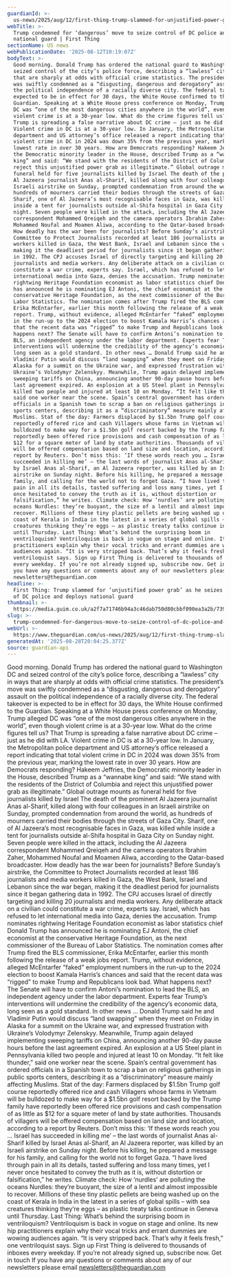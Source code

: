 ```yaml
---
guardianId: >-
  us-news/2025/aug/12/first-thing-trump-slammed-for-unjustified-power-grab-as-he-seizes-control-of-dc-police-and-deploys-national-guard
webTitle: >-
  Trump condemned for ‘dangerous’ move to seize control of DC police and deploy
  national guard | First Thing
sectionName: US news
webPublicationDate: '2025-08-12T10:19:07Z'
bodyText: >-
  Good morning. Donald Trump has ordered the national guard to Washington DC and
  seized control of the city’s police force, describing a “lawless” city in ways
  that are sharply at odds with official crime statistics. The president’s move
  was swiftly condemned as a “disgusting, dangerous and derogatory” assault on
  the political independence of a racially diverse city. The federal takeover is
  expected to be in effect for 30 days, the White House confirmed to the
  Guardian. Speaking at a White House press conference on Monday, Trump alleged
  DC was “one of the most dangerous cities anywhere in the world”, even though
  violent crime is at a 30-year low. What do the crime figures tell us? That
  Trump is spreading a false narrative about DC crime – just as he did with LA.
  Violent crime in DC is at a 30-year low. In January, the Metropolitan police
  department and US attorney’s office released a report indicating that total
  violent crime in DC in 2024 was down 35% from the previous year, marking the
  lowest rate in over 30 years. How are Democrats responding? Hakeem Jeffries,
  the Democratic minority leader in the House, described Trump as a “wannabe
  king” and said: “We stand with the residents of the District of Columbia and
  reject this unjustified power grab as illegitimate.” Global outrage mounts as
  funeral held for five journalists killed by Israel The death of the prominent
  Al Jazeera journalist Anas al-Sharif, killed along with four colleagues in an
  Israeli airstrike on Sunday, prompted condemnation from around the world, as
  hundreds of mourners carried their bodies through the streets of Gaza City.
  Sharif, one of Al Jazeera’s most recognisable faces in Gaza, was killed while
  inside a tent for journalists outside al-Shifa hospital in Gaza City on Sunday
  night. Seven people were killed in the attack, including the Al Jazeera
  correspondent Mohammed Qreiqeh and the camera operators Ibrahim Zaher,
  Mohammed Noufal and Moamen Aliwa, according to the Qatar-based broadcaster.
  How deadly has the war been for journalists? Before Sunday’s airstrike, the
  Committee to Protect Journalists recorded at least 186 journalists and media
  workers killed in Gaza, the West Bank, Israel and Lebanon since the war began,
  making it the deadliest period for journalists since it began gathering data
  in 1992. The CPJ accuses Israel of directly targeting and killing 20
  journalists and media workers. Any deliberate attack on a civilian could
  constitute a war crime, experts say. Israel, which has refused to let
  international media into Gaza, denies the accusation. Trump nominates
  rightwing Heritage Foundation economist as labor statistics chief Donald Trump
  has announced he is nominating EJ Antoni, the chief economist at the
  conservative Heritage Foundation, as the next commissioner of the Bureau of
  Labor Statistics. The nomination comes after Trump fired the BLS commissioner,
  Erika McEntarfer, earlier this month following the release of a weak jobs
  report. Trump, without evidence, alleged McEntarfer “faked” employment numbers
  in the run-up to the 2024 election to boost Kamala Harris’s chances and said
  that the recent data was “rigged” to make Trump and Republicans look bad. What
  happens next? The Senate will have to confirm Antoni’s nomination to lead the
  BLS, an independent agency under the labor department. Experts fear Trump’s
  interventions will undermine the credibility of the agency’s economic data,
  long seen as a gold standard. In other news … Donald Trump said he and
  Vladimir Putin would discuss “land swapping” when they meet on Friday in
  Alaska for a summit on the Ukraine war, and expressed frustration with
  Ukraine’s Volodymyr Zelenskyy. Meanwhile, Trump again delayed implementing
  sweeping tariffs on China, announcing another 90-day pause hours before the
  last agreement expired. An explosion at a US Steel plant in Pennsylvania
  killed two people and injured at least 10 on Monday. “It felt like thunder,”
  said one worker near the scene. Spain’s central government has ordered
  officials in a Spanish town to scrap a ban on religious gatherings in public
  sports centers, describing it as a “discriminatory” measure mainly affecting
  Muslims. Stat of the day: Farmers displaced by $1.5bn Trump golf course
  reportedly offered rice and cash Villagers whose farms in Vietnam will be
  bulldozed to make way for a $1.5bn golf resort backed by the Trump family have
  reportedly been offered rice provisions and cash compensation of as little as
  $12 for a square meter of land by state authorities. Thousands of villagers
  will be offered compensation based on land size and location, according to a
  report by Reuters. Don’t miss this: ‘If these words reach you … Israel has
  succeeded in killing me’ – the last words of journalist Anas al-Sharif killed
  by Israel Anas al-Sharif, an Al Jazeera reporter, was killed by an Israeli
  airstrike on Sunday night. Before his killing, he prepared a message for his
  family, and calling for the world not to forget Gaza. “I have lived through
  pain in all its details, tasted suffering and loss many times, yet I never
  once hesitated to convey the truth as it is, without distortion or
  falsification,” he writes. Climate check: How ‘nurdles’ are polluting the
  oceans Nurdles: they’re buoyant, the size of a lentil and almost impossible to
  recover. Millions of these tiny plastic pellets are being washed up on the
  coast of Kerala in India in the latest in a series of global spills – with sea
  creatures thinking they’re eggs – as plastic treaty talks continue in Geneva
  until Thursday. Last Thing: What’s behind the surprising boom in
  ventriloquism? Ventriloquism is back in vogue on stage and online. Its new hip
  practitioners explain why their vocal tricks and errant dummies are wowing
  audiences again. “It is very stripped back. That’s why it feels fresh,” one
  ventriloquist says. Sign up First Thing is delivered to thousands of inboxes
  every weekday. If you’re not already signed up, subscribe now. Get in touch If
  you have any questions or comments about any of our newsletters please email
  newsletters@theguardian.com
headline: >-
  First Thing: Trump slammed for ‘unjustified power grab’ as he seizes control
  of DC police and deploys national guard
thumbnail: >-
  https://media.guim.co.uk/a2f7a71746b94a3c46dab750d80cbbf090ea3a2b/739_2_4257_3406/500.jpg
slug: >-
  trump-condemned-for-dangerous-move-to-seize-control-of-dc-police-and-deploy-national-guard-or-first-thing
webUrl: >-
  https://www.theguardian.com/us-news/2025/aug/12/first-thing-trump-slammed-for-unjustified-power-grab-as-he-seizes-control-of-dc-police-and-deploys-national-guard
generatedAt: '2025-08-28T20:04:25.377Z'
source: guardian-api
---
```

Good morning. Donald Trump has ordered the national guard to Washington DC and seized control of the city’s police force, describing a “lawless” city in ways that are sharply at odds with official crime statistics. The president’s move was swiftly condemned as a “disgusting, dangerous and derogatory” assault on the political independence of a racially diverse city. The federal takeover is expected to be in effect for 30 days, the White House confirmed to the Guardian. Speaking at a White House press conference on Monday, Trump alleged DC was “one of the most dangerous cities anywhere in the world”, even though violent crime is at a 30-year low. What do the crime figures tell us? That Trump is spreading a false narrative about DC crime – just as he did with LA. Violent crime in DC is at a 30-year low. In January, the Metropolitan police department and US attorney’s office released a report indicating that total violent crime in DC in 2024 was down 35% from the previous year, marking the lowest rate in over 30 years. How are Democrats responding? Hakeem Jeffries, the Democratic minority leader in the House, described Trump as a “wannabe king” and said: “We stand with the residents of the District of Columbia and reject this unjustified power grab as illegitimate.” Global outrage mounts as funeral held for five journalists killed by Israel The death of the prominent Al Jazeera journalist Anas al-Sharif, killed along with four colleagues in an Israeli airstrike on Sunday, prompted condemnation from around the world, as hundreds of mourners carried their bodies through the streets of Gaza City. Sharif, one of Al Jazeera’s most recognisable faces in Gaza, was killed while inside a tent for journalists outside al-Shifa hospital in Gaza City on Sunday night. Seven people were killed in the attack, including the Al Jazeera correspondent Mohammed Qreiqeh and the camera operators Ibrahim Zaher, Mohammed Noufal and Moamen Aliwa, according to the Qatar-based broadcaster. How deadly has the war been for journalists? Before Sunday’s airstrike, the Committee to Protect Journalists recorded at least 186 journalists and media workers killed in Gaza, the West Bank, Israel and Lebanon since the war began, making it the deadliest period for journalists since it began gathering data in 1992. The CPJ accuses Israel of directly targeting and killing 20 journalists and media workers. Any deliberate attack on a civilian could constitute a war crime, experts say. Israel, which has refused to let international media into Gaza, denies the accusation. Trump nominates rightwing Heritage Foundation economist as labor statistics chief Donald Trump has announced he is nominating EJ Antoni, the chief economist at the conservative Heritage Foundation, as the next commissioner of the Bureau of Labor Statistics. The nomination comes after Trump fired the BLS commissioner, Erika McEntarfer, earlier this month following the release of a weak jobs report. Trump, without evidence, alleged McEntarfer “faked” employment numbers in the run-up to the 2024 election to boost Kamala Harris’s chances and said that the recent data was “rigged” to make Trump and Republicans look bad. What happens next? The Senate will have to confirm Antoni’s nomination to lead the BLS, an independent agency under the labor department. Experts fear Trump’s interventions will undermine the credibility of the agency’s economic data, long seen as a gold standard. In other news … Donald Trump said he and Vladimir Putin would discuss “land swapping” when they meet on Friday in Alaska for a summit on the Ukraine war, and expressed frustration with Ukraine’s Volodymyr Zelenskyy. Meanwhile, Trump again delayed implementing sweeping tariffs on China, announcing another 90-day pause hours before the last agreement expired. An explosion at a US Steel plant in Pennsylvania killed two people and injured at least 10 on Monday. “It felt like thunder,” said one worker near the scene. Spain’s central government has ordered officials in a Spanish town to scrap a ban on religious gatherings in public sports centers, describing it as a “discriminatory” measure mainly affecting Muslims. Stat of the day: Farmers displaced by $1.5bn Trump golf course reportedly offered rice and cash Villagers whose farms in Vietnam will be bulldozed to make way for a $1.5bn golf resort backed by the Trump family have reportedly been offered rice provisions and cash compensation of as little as $12 for a square meter of land by state authorities. Thousands of villagers will be offered compensation based on land size and location, according to a report by Reuters. Don’t miss this: ‘If these words reach you … Israel has succeeded in killing me’ – the last words of journalist Anas al-Sharif killed by Israel Anas al-Sharif, an Al Jazeera reporter, was killed by an Israeli airstrike on Sunday night. Before his killing, he prepared a message for his family, and calling for the world not to forget Gaza. “I have lived through pain in all its details, tasted suffering and loss many times, yet I never once hesitated to convey the truth as it is, without distortion or falsification,” he writes. Climate check: How ‘nurdles’ are polluting the oceans Nurdles: they’re buoyant, the size of a lentil and almost impossible to recover. Millions of these tiny plastic pellets are being washed up on the coast of Kerala in India in the latest in a series of global spills – with sea creatures thinking they’re eggs – as plastic treaty talks continue in Geneva until Thursday. Last Thing: What’s behind the surprising boom in ventriloquism? Ventriloquism is back in vogue on stage and online. Its new hip practitioners explain why their vocal tricks and errant dummies are wowing audiences again. “It is very stripped back. That’s why it feels fresh,” one ventriloquist says. Sign up First Thing is delivered to thousands of inboxes every weekday. If you’re not already signed up, subscribe now. Get in touch If you have any questions or comments about any of our newsletters please email newsletters@theguardian.com
